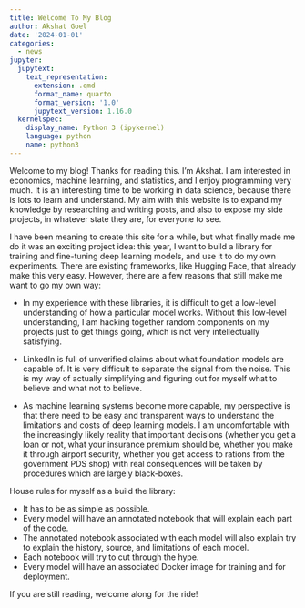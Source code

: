 ```yaml
---
title: Welcome To My Blog
author: Akshat Goel
date: '2024-01-01'
categories:
  - news
jupyter:
  jupytext:
    text_representation:
      extension: .qmd
      format_name: quarto
      format_version: '1.0'
      jupytext_version: 1.16.0
  kernelspec:
    display_name: Python 3 (ipykernel)
    language: python
    name: python3
---
```


Welcome to my blog! Thanks for reading this. I'm Akshat. I am interested in economics, machine learning, and statistics, and I enjoy programming very much. It is an interesting time to be working in data science, because there is lots to learn and understand. My aim with this website is to expand my knowledge by researching and writing posts, and also to expose my side projects, in whatever state they are, for everyone to see.

I have been meaning to create this site for a while, but what finally made me do it was an exciting project idea: this year, I want to build a library for training and fine-tuning deep learning models, and use it to do my own experiments. 
There are existing frameworks, like Hugging Face, that already make this very easy. However, there are a few reasons that still make me want to go my own way:         

- In my experience with these libraries, it is difficult to get a low-level understanding of how a particular model works. Without this low-level understanding, I am hacking together random components on my projects just to get things going, which is not very intellectually satisfying.

- LinkedIn is full of unverified claims about what foundation models are capable of. It is very difficult to separate the signal from the noise. This is my way of actually simplifying and figuring out for myself what to believe and what not to believe.

- As machine learning systems become more capable, my perspective is that there need to be easy and transparent ways to understand the limitations and costs of deep learning models. I am uncomfortable with the increasingly likely reality that important decisions (whether you get a loan or not, what your insurance premium should be, whether you make it through airport security, whether you get access to rations from the government PDS shop) with real consequences will be taken by procedures which are largely black-boxes.

House rules for myself as a build the library:

- It has to be as simple as possible.
- Every model will have an annotated notebook that will explain each part of the code.
- The annotated notebook associated with each model will also explain try to explain the history, source, and limitations of each model.
- Each notebook will try to cut through the hype.
- Every model will have an associated Docker image for training and for deployment.

If you are still reading, welcome along for the ride! 

